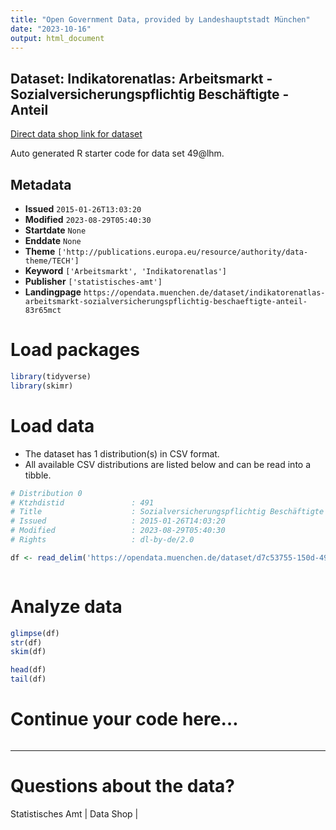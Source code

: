 ```yaml
---
title: "Open Government Data, provided by Landeshauptstadt München"
date: "2023-10-16"
output: html_document
---
```


## Dataset: Indikatorenatlas: Arbeitsmarkt - Sozialversicherungspflichtig Beschäftigte - Anteil

[Direct data shop link for dataset](https://opendata.muenchen.de/dataset/indikatorenatlas-arbeitsmarkt-sozialversicherungspflichtig-beschaeftigte-anteil-83r65mct)

Auto generated R starter code for data set 49@lhm.

## Metadata

- **Issued** `2015-01-26T13:03:20`
- **Modified** `2023-08-29T05:40:30`
- **Startdate** `None`
- **Enddate** `None`
- **Theme** `['http://publications.europa.eu/resource/authority/data-theme/TECH']`
- **Keyword** `['Arbeitsmarkt', 'Indikatorenatlas']`
- **Publisher** `['statistisches-amt']`
- **Landingpage** `https://opendata.muenchen.de/dataset/indikatorenatlas-arbeitsmarkt-sozialversicherungspflichtig-beschaeftigte-anteil-83r65mct`


# Load packages

```r

library(tidyverse)
library(skimr)

```

# Load data

-   The dataset has 1 distribution(s) in CSV format.
-   All available CSV distributions are listed below and can be read into a tibble.

```r

# Distribution 0
# Ktzhdistid               : 491
# Title                    : Sozialversicherungspflichtig Beschäftigte - Anteil
# Issued                   : 2015-01-26T14:03:20
# Modified                 : 2023-08-29T05:40:30
# Rights                   : dl-by-de/2.0

df <- read_delim('https://opendata.muenchen.de/dataset/d7c53755-150d-4904-966b-e13c462485ce/resource/3a7ba604-9f53-476b-8711-f8aab7a6c159/download/indikat_arbeitsmarkt_sozialversicherungspflichtig_beschaeftigte_-_anteil_280823.csv')



```

# Analyze data

```r

glimpse(df)
str(df)
skim(df)

head(df)
tail(df)

```

# Continue your code here...

```r

```

------------------------------------------------------------------------

# Questions about the data?

Statistisches Amt | Data Shop | 
